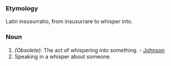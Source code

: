 ===Etymology===
Latin insusurratio, from insusurrare to whisper into.
===Noun===
#''(Obsolete):'' The act of whispering into something. - [[Johnson]]
#Speaking in a whisper about someone.
